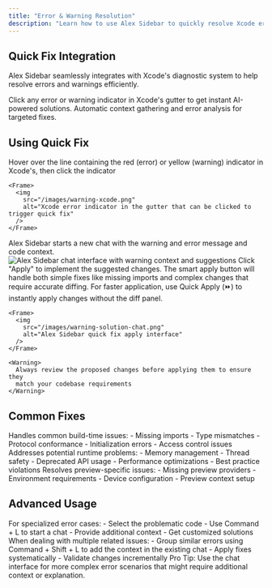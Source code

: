 ```yaml
---
title: "Error & Warning Resolution"
description: "Learn how to use Alex Sidebar to quickly resolve Xcode errors and warnings"
---
```


## Quick Fix Integration

Alex Sidebar seamlessly integrates with Xcode's diagnostic system to help resolve errors and warnings efficiently.

<CardGroup cols={2}>
  <Card title="One-Click Access" icon="bolt">
    Click any error or warning indicator in Xcode's gutter to get instant
    AI-powered solutions.
  </Card>

  <Card title="Smart Analysis" icon="brain">
    Automatic context gathering and error analysis for targeted fixes.
  </Card>
</CardGroup>

## Using Quick Fix

<Steps>
  <Step title="Trigger Quick Fix">
    Hover over the line containing the red (error) or yellow (warning) indicator in Xcode's, then click the indicator

    <Frame>
      <img
        src="/images/warning-xcode.png"
        alt="Xcode error indicator in the gutter that can be clicked to trigger quick fix"
      />
    </Frame>
  </Step>

<Step title="Review Suggestions">
  Alex Sidebar starts a new chat with the warning and error message and code context.

  <Frame>
    <img
      src="/images/warning-fix-chat.png"
      alt="Alex Sidebar chat interface with warning context and suggestions"
    />
  </Frame>
</Step>

  <Step title="Apply Solution">
    Click "Apply" to implement the suggested changes. The smart apply button will handle both simple fixes like missing imports and complex changes that require accurate diffing. For faster application, use Quick Apply (⏩) to instantly apply changes without the diff panel.

    <Frame>
      <img
        src="/images/warning-solution-chat.png"
        alt="Alex Sidebar quick fix apply interface"
      />
    </Frame>

    <Warning>
      Always review the proposed changes before applying them to ensure they
      match your codebase requirements
    </Warning>
  </Step>
</Steps>

## Common Fixes

<AccordionGroup>
  <Accordion title="Build Errors">
    Handles common build-time issues:
    - Missing imports
    - Type mismatches
    - Protocol conformance 
    - Initialization errors
    - Access control issues
  </Accordion>

  <Accordion title="Runtime Warnings">
    Addresses potential runtime problems:
    - Memory management
    - Thread safety
    - Deprecated API usage
    - Performance optimizations 
    - Best practice violations
  </Accordion>

  <Accordion title="SwiftUI Previews">
    Resolves preview-specific issues:
    - Missing preview providers
    - Environment requirements
    - Device configuration
    - Preview context setup
  </Accordion>
</AccordionGroup>

## Advanced Usage
<AccordionGroup>
  <Accordion title="Custom Error Handling">
    For specialized error cases:
    - Select the problematic code
    - Use Command + L to start a chat
    - Provide additional context
    - Get customized solutions
  </Accordion>

  <Accordion title="Batch Fixes">
    When dealing with multiple related issues:
    - Group similar errors using Command + Shift + L to add the context in the existing chat
    - Apply fixes systematically
    - Validate changes incrementally
  </Accordion>
</AccordionGroup>

<Note>
  Pro Tip: Use the chat interface for more complex error scenarios that might
  require additional context or explanation.
</Note>
